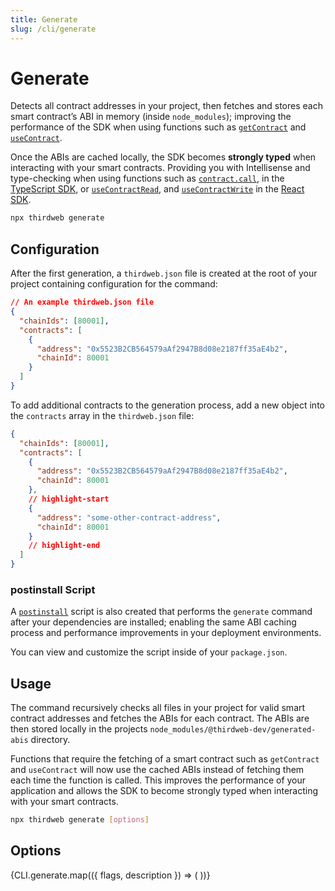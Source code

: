 ```yaml
---
title: Generate
slug: /cli/generate
---
```



# Generate

Detects all contract addresses in your project, then fetches and stores each smart contract&rsquo;s ABI in memory (inside `node_modules`);
improving the performance of the SDK when using functions such as [`getContract`](/typescript/sdk.thirdwebsdk.smartcontract) and
[`useContract`](/react/react.usecontract).

Once the ABIs are cached locally, the SDK becomes **strongly typed** when interacting with your smart contracts.
Providing you with Intellisense and type-checking when using functions such as
[`contract.call`](/typescript/sdk.smartcontract.call), in the [TypeScript SDK](/typescript),
or [`useContractRead`](/react/react.usecontractread), and [`useContractWrite`](/react/react.usecontractwrite)
in the [React SDK](/react).

```bash
npx thirdweb generate
```

## Configuration

After the first generation, a `thirdweb.json` file is created at the root of your project containing configuration for the command:

```json
// An example thirdweb.json file
{
  "chainIds": [80001],
  "contracts": [
    {
      "address": "0x5523B2CB564579aAf2947B8d08e2187ff35aE4b2",
      "chainId": 80001
    }
  ]
}
```

To add additional contracts to the generation process, add a new object into the `contracts` array in the `thirdweb.json` file:

```json
{
  "chainIds": [80001],
  "contracts": [
    {
      "address": "0x5523B2CB564579aAf2947B8d08e2187ff35aE4b2",
      "chainId": 80001
    },
    // highlight-start
    {
      "address": "some-other-contract-address",
      "chainId": 80001
    }
    // highlight-end
  ]
}
```

### postinstall Script

A [`postinstall`](https://docs.npmjs.com/cli/v9/using-npm/scripts#pre--post-scripts) script is also created that performs the `generate` command
after your dependencies are installed; enabling the same ABI caching process and performance improvements in your deployment environments.

You can view and customize the script inside of your `package.json`.

## Usage

The command recursively checks all files in your project for valid smart contract addresses and fetches the ABIs for each contract.
The ABIs are then stored locally in the projects `node_modules/@thirdweb-dev/generated-abis` directory.

Functions that require the fetching of a smart contract such as `getContract` and `useContract` will now use the cached ABIs instead of
fetching them each time the function is called. This improves the performance of your application and allows the SDK to become strongly
typed when interacting with your smart contracts.

```bash
npx thirdweb generate [options]
```

## Options

<div>
  {CLI.generate.map(({ flags, description }) => (
    <CLIOptions flags={flags} description={description} />
  ))}
</div>
